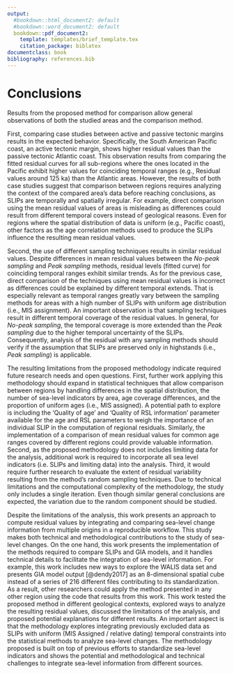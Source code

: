 ```yaml
---
output:
  #bookdown::html_document2: default
  #bookdown::word_document2: default
  bookdown::pdf_document2: 
    template: templates/brief_template.tex
    citation_package: biblatex
documentclass: book
bibliography: references.bib
---
```


# Conclusions {#conclusions}

Results from the proposed method for comparison allow general observations of both the studied areas and the comparison method. 

First, comparing case studies between active and passive tectonic margins results in the expected behavior. Specifically, the South American Pacific coast, an active tectonic margin, shows higher residual values than the passive tectonic Atlantic coast. This observation results from comparing the fitted residual curves for all sub-regions where the ones located in the Pacific exhibit higher values for coinciding temporal ranges (e.g., Residual values around 125 ka) than the Atlantic areas. However, the results of both case studies suggest that comparison between regions requires analyzing the context of the compared area's data before reaching conclusions, as SLIPs are temporally and spatially irregular. For example, direct comparison using the mean residual values of areas is misleading as differences could result from different temporal covers instead of geological reasons. Even for regions where the spatial distribution of data is uniform (e.g., Pacific coast), other factors as the age correlation methods used to produce the SLIPs influence the resulting mean residual values.

Second, the use of different sampling techniques results in similar residual values. Despite differences in mean residual values between the *No-peak sampling* and *Peak sampling* methods, residual levels (fitted curve) for coinciding temporal ranges exhibit similar trends. As for the previous case, direct comparison of the techniques using mean residual values is incorrect as differences could be explained by different temporal extends. That is especially relevant as temporal ranges greatly vary between the sampling methods for areas with a high number of SLIPs with uniform age distribution (i.e., MIS assignment). An important observation is that sampling techniques result in different temporal coverage of the residual values. In general, for *No-peak sampling*, the temporal coverage is more extended than the *Peak sampling* due to the higher temporal uncertainty of the SLIPs. Consequently, analysis of the residual with any sampling methods should verify if the assumption that SLIPs are preserved only in highstands (i.e., *Peak sampling*) is applicable. 

The resulting limitations from the proposed methodology indicate required future research needs and open questions. First, further work applying this methodology should expand in statistical techniques that allow comparison between regions by handling differences in the spatial distribution, the number of sea-level indicators by area, age coverage differences, and the proportion of uniform ages (i.e., MIS assigned). A potential path to explore is including the ‘Quality of age’ and ‘Quality of RSL information’ parameter available for the age and RSL parameters to weigh the importance of an individual SLIP in the computation of regional residuals. Similarly, the implementation of a comparison of mean residual values for common age ranges covered by different regions could provide valuable information. Second, as the proposed methodology does not includes limiting data for the analysis, additional work is required to incorporate all sea level indicators (i.e. SLIPs and limiting data) into the analysis. Third, it would require further research to evaluate the extent of residual variability resulting from the method's random sampling techniques. Due to technical limitations and the computational complexity of the methodology, the study only includes a single iteration. Even though similar general conclusions are expected, the variation due to the random component should be studied.

Despite the limitations of the analysis, this work presents an approach to compute residual values by integrating and comparing sea-level change information from multiple origins in a reproducible workflow. This study makes both technical and methodological contributions to the study of sea-level changes. On the one hand, this work presents the implementation of the methods required to compare SLIPs and GIA models, and it handles technical details to facilitate the integration of sea-level information. For example, this work includes new ways to explore the WALIS data set and presents GIA model output [@dendy2017] as an 8-dimensional spatial cube instead of a series of 216 different files contributing to its standardization. As a result, other researchers could apply the method presented in any other region using the code that results from this work. This work tested the proposed method in different geological contexts, explored ways to analyze the resulting residual values, discussed the limitations of the analysis, and proposed potential explanations for different results. An important aspect is that the methodology explores integrating previously excluded data as SLIPs with uniform (MIS Assigned / relative dating) temporal constraints into the statistical methods to analyze sea-level changes. The methodology proposed is built on top of previous efforts to standardize sea-level indicators and shows the potential and methodological and technical challenges to integrate sea-level information from different sources.